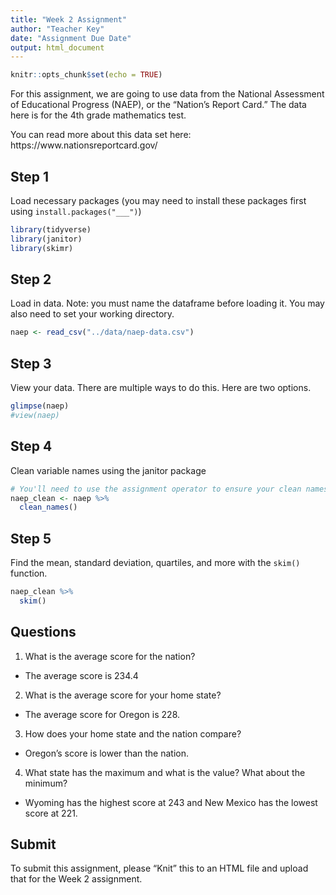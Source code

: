 ```yaml
---
title: "Week 2 Assignment"
author: "Teacher Key"
date: "Assignment Due Date"
output: html_document
---
```


```r
knitr::opts_chunk$set(echo = TRUE)
```

For this assignment, we are going to use data from the National Assessment of Educational Progress (NAEP), or the "Nation's Report Card." The data here is for the 4th grade mathematics test. 

You can read more about this data set here: https://www.nationsreportcard.gov/ 

## Step 1

Load necessary packages (you may need to install these packages first using `install.packages("___")`)

```r
library(tidyverse)
library(janitor)
library(skimr)
```

## Step 2

Load in data. Note: you must name the dataframe before loading it. You may also need to set your working directory. 

```r
naep <- read_csv("../data/naep-data.csv")
```

## Step 3

View your data. There are multiple ways to do this. Here are two options.

```r
glimpse(naep)
#view(naep)
```

## Step 4

Clean variable names using the janitor package

```r
# You'll need to use the assignment operator to ensure your clean names save to a dataframe. We suggest using a name that inludes the phrase "clean"
naep_clean <- naep %>% 
  clean_names()
```

## Step 5

Find the mean, standard deviation, quartiles, and more with the `skim()` function.

```r
naep_clean %>% 
  skim()
```

## Questions

1. What is the average score for the nation?
  - The average score is 234.4

2. What is the average score for your home state? 
  - The average score for Oregon is 228. 

3. How does your home state and the nation compare?
  - Oregon's score is lower than the nation. 
  
4. What state has the maximum and what is the value? What about the minimum?
  - Wyoming has the highest score at 243 and New Mexico has the lowest score at 221. 

## Submit

To submit this assignment, please "Knit" this to an HTML file and upload that for the Week 2 assignment.
